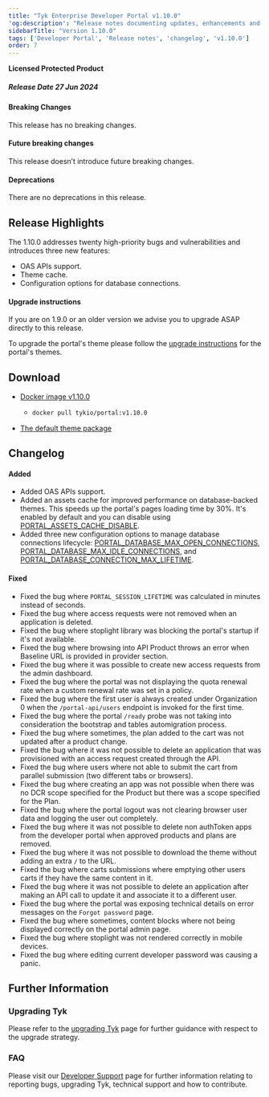 ```yaml
---
title: "Tyk Enterprise Developer Portal v1.10.0"
'og:description': "Release notes documenting updates, enhancements and changes for Tyk Enterprise Developer Portal v1.10.0"
sidebarTitle: "Version 1.10.0"
tags: ['Developer Portal', 'Release notes', 'changelog', 'v1.10.0']
order: 7
---
```


**Licensed Protected Product**

##### Release Date 27 Jun 2024

#### Breaking Changes
This release has no breaking changes.

#### Future breaking changes
This release doesn’t introduce future breaking changes.

#### Deprecations
There are no deprecations in this release.

## Release Highlights
The 1.10.0 addresses twenty high-priority bugs and vulnerabilities and introduces three new features:
- OAS APIs support.
- Theme cache. 
- Configuration options for database connections.

#### Upgrade instructions
If you are on 1.9.0 or an older version we advise you to upgrade ASAP directly to this release.

To upgrade the portal's theme please follow the [upgrade instructions](/5.6/product-stack/tyk-enterprise-developer-portal/upgrading/theme-upgrades) for the portal's themes.

## Download
- [Docker image v1.10.0](https://hub.docker.com/r/tykio/portal/tags?page=&page_size=&ordering=&name=v1.10.0)
  - ```bash
    docker pull tykio/portal:v1.10.0
    ```
- [The default theme package](https://github.com/TykTechnologies/portal-default-theme/releases/tag/1.10.0)

## Changelog
#### Added
- Added OAS APIs support. 
- Added an assets cache for improved performance on database-backed themes. This speeds up the portal's pages loading time by 30%. It's enabled by default and you can disable using [PORTAL_ASSETS_CACHE_DISABLE](/5.6/product-stack/tyk-enterprise-developer-portal/deploy/configuration#portal_assets_cache_disable).
- Added three new configuration options to manage database connections lifecycle: [PORTAL_DATABASE_MAX_OPEN_CONNECTIONS](/5.6/product-stack/tyk-enterprise-developer-portal/deploy/configuration#portal_database_max_open_connections), [PORTAL_DATABASE_MAX_IDLE_CONNECTIONS](/5.6/product-stack/tyk-enterprise-developer-portal/deploy/configuration#portal_database_max_idle_connections), and [PORTAL_DATABASE_CONNECTION_MAX_LIFETIME](/5.6/product-stack/tyk-enterprise-developer-portal/deploy/configuration#portal_database_connection_max_lifetime).

#### Fixed
- Fixed the bug where `PORTAL_SESSION_LIFETIME` was calculated in minutes instead of seconds.
- Fixed the bug where access requests were not removed when an application is deleted.
- Fixed the bug where stoplight library was blocking the portal's startup if it's not available.
- Fixed the bug where browsing into API Product throws an error when Baseline URL is provided in provider section.
- Fixed the bug where it was possible to create new access requests from the admin dashboard.
- Fixed the bug where the portal was not displaying the quota renewal rate when a custom renewal rate was set in a policy.
- Fixed the bug where the first user is always created under Organization 0 when the `/portal-api/users` endpoint is invoked for the first time.
- Fixed the bug where the portal `/ready` probe was not taking into consideration the bootstrap and tables automigration process.
- Fixed the bug where sometimes, the plan added to the cart was not updated after a product change.
- Fixed the bug where it was not possible to delete an application that was provisioned with an access request created through the API.
- Fixed the bug where users where not able to submit the cart from parallel submission (two different tabs or browsers). 
- Fixed the bug where creating an app was not possible when there was no DCR scope specified for the Product but there was a scope specified for the Plan.
- Fixed the bug where the portal logout was not clearing browser user data and logging the user out completely.
- Fixed the bug where it was not possible to delete non authToken apps from the developer portal when approved products and plans are removed.
- Fixed the bug where it was not possible to download the theme without adding an extra `/` to the URL.
- Fixed the bug where carts submissions where emptying other users carts if they have the same content in it.
- Fixed the bug where it was not possible to delete an application after making an API call to update it and associate it to a different user.
- Fixed the bug where the portal was exposing technical details on error messages on the `Forgot password` page.
- Fixed the bug where sometimes, content blocks where not being displayed correctly on the portal admin page.
- Fixed the bug where stoplight was not rendered correctly in mobile devices.
- Fixed the bug where editing current developer password was causing a panic.

## Further Information

### Upgrading Tyk
Please refer to the [upgrading Tyk](/5.6/upgrading-tyk) page for further guidance with respect to the upgrade strategy.

### FAQ
Please visit our [Developer Support](/5.6/frequently-asked-questions/faq) page for further information relating to reporting bugs, upgrading Tyk, technical support and how to contribute.
